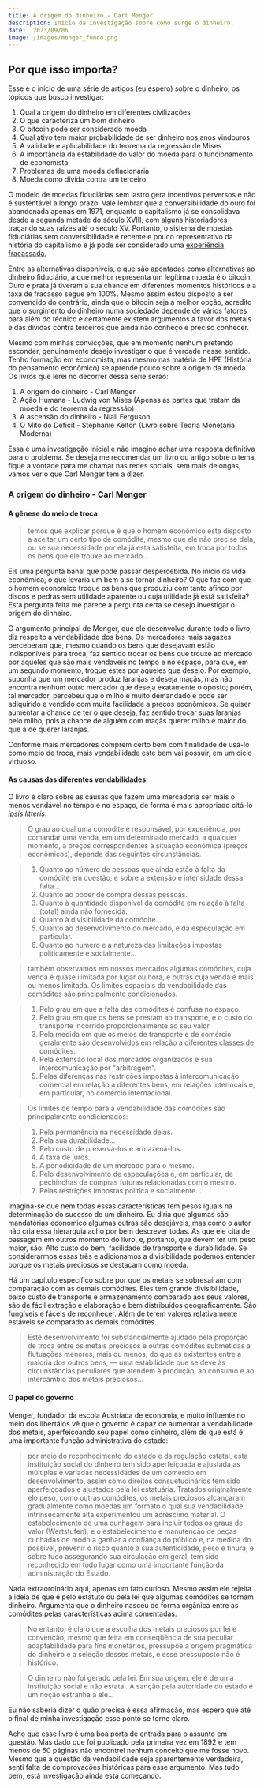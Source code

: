 ```yaml
---
title: A origem do dinheiro - Carl Menger
description: Inicio da investigação sobre como surge o dinheiro.
date:  2023/09/06
image: /images/menger_fundo.png
---
```


## Por que isso importa?

Esse é o início de uma série de artigos (eu espero) sobre o dinheiro, os tópicos que busco investigar: 
1. Qual a origem do dinheiro em diferentes civilizações
2. O que caracteriza um bom dinheiro
3. O bitcoin pode ser considerado moeda
4. Qual ativo tem maior probabilidade de ser dinheiro nos anos vindouros 
5. A validade e aplicabilidade do teorema da regressão de Mises 
6. A importância da estabilidade do valor do moeda para o funcionamento de economista
7. Problemas de uma moeda deflacionária 
8. Moeda como dívida contra um terceiro

O modelo de moedas fiduciárias sem lastro gera incentivos perversos e não é sustentável a longo prazo. Vale lembrar que a conversibilidade do 
ouro foi abandonada apenas em 1971, enquanto o capitalismo já se consolidava desde a segunda metade do século XVIII, com alguns historiadores 
traçando suas raízes até o século XV. Portanto, o sistema de moedas fiduciárias sem conversibilidade é recente e pouco representativo da história do 
capitalismo e já pode ser considerado uma [experiência fracassada.](https://oqueaconteceuem1971.com/)

Entre as alternativas disponíveis, e que são apontadas como alternativas ao dinheiro fiduciário, a que melhor representa um legítima moeda é o bitcoin. 
Ouro e prata já tiveram a sua chance em diferentes momentos históricos e a taxa de fracasso segue em 100%. Mesmo assim estou disposto a ser convencido do contrário,
ainda que o bitcoin seja a melhor opção, acredito que o surgimento do dinheiro numa sociedade depende de vários fatores para além do técnico e certamente existem 
argumentos a favor dos metais e das dívidas contra terceiros que ainda não conheço e preciso conhecer.

Mesmo com minhas convicções, que em momento nenhum pretendo esconder, genuinamente desejo investigar o que é verdade nesse sentido. Tenho formação em economista, 
mas mesmo nas matéria de HPE (História do pensamento econômico) se aprende pouco sobre a origem da moeda. Os livros que lerei no decorrer dessa série serão:
 
1. A origem do dinheiro - Carl Menger 
2. Ação Humana - Ludwig von Mises (Apenas as partes que tratam da moeda e do teorema da regressão)
3. A ascensão do dinheiro - Niall Ferguson 
4. O Mito do Déficit - Stephanie Kelton (Livro sobre Teoria Monetária Moderna)

Essa é uma investigação inicial e não imagino achar uma resposta definitiva para o problema. Se deseja me recomendar um livro ou artigo sobre o tema, fique a vontade
para me chamar nas redes sociais, sem mais delongas, vamos ver o que Carl Menger tem a dizer.

### A origem do dinheiro - Carl Menger

#### A gênese do meio de troca

> temos que explicar porque é que o homem econômico esta disposto a aceitar um certo tipo de comódite, mesmo que ele não precise dela, ou se
sua necessidade por ela já esta satisfeita, em troca por todos os bens que ele trouxe ao mercado...

Eis uma pergunta banal que pode passar despercebida. No inicio da vida econômica, o que levaria um bem a se tornar dinheiro? O que faz com que 
o homem economico troque os bens que produziu com tanto afinco por discos e pedras sem utilidade aparente ou cuja utilidade já está satisfeita? 
Esta pergunta feita me parece a pergunta certa se desejo investigar o origem do dinheiro.

O argumento principal de Menger, que ele desenvolve durante todo o livro, diz respeito a vendabilidade dos bens. Os mercadores mais sagazes perceberam
que, mesmo quando os bens que desejavam estão indisponíveis para troca, faz sentido trocar os bens que trouxe ao mercado por aqueles que são
mais vendaveis no tempo e no espaço, para que, em um segundo momento, troque estes por aqueles que desejo. Por exemplo, suponha que um mercador produz laranjas
e deseja maçãs, mas não encontra nenhum outro mercador que deseja exatamente o oposto; porém, tal mercador, percebeu que o milho é muito demandado e pode 
ser adiquirido e vendido com muita facilidade a preços econômicos. Se quiser aumentar a chance de ter o que deseja, faz sentido trocar suas laranjas pelo milho, pois
a chance de alguém com maçãs querer milho é maior do que a de querer laranjas. 

Conforme mais mercadores comprem certo bem com finalidade de usá-lo como meio de troca, mais vendabilidade este bem vai possuir, em um ciclo virtuoso.

#### As causas das diferentes vendabilidades

O livro é claro sobre as causas que fazem uma mercadoria ser mais o menos vendável no tempo e no espaço, de forma é mais apropriado citá-lo _ipsis litteris_:

> O grau ao qual uma comódite é responsável, por experiência, por comandar uma venda, em um determinado mercado, a qualquer momento, a preços correspondentes 
à situação econômica (preços econômicos), depende das seguintes circunstâncias.

> 1. Quanto ao número de pessoas que ainda estão à falta da comódite em questão, e sobre a extensão e intensidade dessa falta...
> 2. Quanto ao poder de compra dessas pessoas.
> 3. Quanto à quantidade disponível da comódite em relação à falta (total) ainda não fornecida.
> 4. Quanto à divisibilidade da comódite...
> 5. Quanto ao desenvolvimento do mercado, e da especulação em particular. 
> 6. Quanto ao numero e a natureza das limitações impostas politicamente e socialmente...

> também observamos em nossos mercados algumas comódites, cuja venda é quase ilimitada por lugar ou hora, e outras cuja venda é mais ou menos limitada. 
Os limites espaciais da vendabilidade das comódites são principalmente condicionados.

> 1. Pelo grau em que a falta das comódites é confusa no espaço.
> 2. Pelo grau em que os bens se prestam ao transporte, e o custo do  transporte incorrido proporcionalmente ao seu valor.
> 3. Pela medida em que os meios de transporte e de comércio geralmente são desenvolvidos em relação a diferentes classes de comódites.
> 4. Pela extensão local dos mercados organizados e sua intercomunicação por "arbitragem".
> 5. Pelas diferenças nas restrições impostas à intercomunicação comercial em relação a diferentes bens, em relações interlocais e, em particular,
no comércio internacional.

> Os limites de tempo para a vendabilidade das comódites são principalmente condicionados:

> 1. Pela permanência na necessidade delas.
> 2. Pela sua durabilidade...
> 3. Pelo custo de preservá-los e armazená-los.
> 4. A taxa de juros.
> 5. A periodicidade de um mercado para o mesmo.
> 6. Pelo desenvolvimento de especulações e, em particular, de pechinchas de compras futuras relacionadas com o mesmo.
> 7. Pelas restrições impostas política e socialmente...

Imagina-se que nem todas essas características tem pesos iguais na determinação do sucesso de um dinheiro. Eu diria que algumas são mandatórias economico
algumas outras são desejáveis, mas como o autor não cria essa hierarquia acho por bem descrever todas. As que ele cita de passagem em outros momento do livro, 
e, portanto, que devem ter um peso maior, são: Alto custo do bem, facilidade de transporte e durabilidade. Se considerarmos essas três e adicionamos a divisibilidade
podemos entender porque os metais preciosos se destacam como moeda.

Há um capítulo específico sobre por que os metais se sobresaíram com comparação com as demais comódites. Eles tem grande divisibilidade, baixo custo de transporte e 
armazenamento comparado aos seus valores, são de fácil extração e elaboração e bem distribuídos geograficamente. São fungíveis e fáceis de reconhecer. Além de terem 
valores relativamente estáveis se comparado as demais comódites.

> Este desenvolvimento foi substancialmente ajudado pela proporção de troca entre os metais preciosos e outras comódites submetidas a flutuações menores, 
mais ou menos, do que as existentes entre a maioria dos outros bens, — uma estabilidade que se deve às circunstâncias peculiares que atendem à produção, ao consumo 
e ao intercâmbio dos metais preciosos...

#### O papel do governo

Menger, fundador da escola Austríaca de economia, e muito influente no meio dos libertáios vê que o governo é capaz de aumentar a vendabilidade dos metais,
aperfeiçoando seu papel como dinheiro, além de que está é uma importante função administrativa do estado: 

> por meio do reconhecimento do estado e da regulação estatal, esta instituição social do dinheiro tem sido aperfeiçoada e ajustada as múltiplas e variadas 
necessidades de um comércio em desenvolvimento, assim como  direitos consuetudinários tem sido aperfeiçoados e ajustados pela lei estatuária. Tratados originalmente elo peso, como outras 
comódites, os metais preciosos alcançaram gradualmente como moedas um formato o qual sua vendabilidade intrinsecamente alta experimentou um acréscimo material. O
estabelecimento de uma cunhagem para incluir todos os graus de valor (Wertstufen), e o estabelecimento e manutenção de peças cunhadas de modo a ganhar a confiança do 
público e, na medida do possível, prevenir o risco quanto à sua autenticidade, peso e finura, e sobre tudo assegurando sua circulação em geral, tem sido 
reconhecido em todo lugar como uma importante função da administração do Estado.

Nada extraordinário aqui, apenas um fato curioso. Mesmo assim ele rejeita a ideia de que é pelo estatuto ou pela lei que algumas comódites se tornam dinheiro. 
Argumenta que o dinheiro nasceu de forma orgânica entre as comódites pelas características acima comentadas. 

> No entanto, é claro que a escolha dos metais preciosos por lei e convenção, mesmo que feita em conseqüência de sua peculiar 
adaptabilidade para fins monetários, pressupõe a origem pragmática do dinheiro e a seleção desses metais, e esse pressuposto não é histórico.

> O dinheiro não foi gerado pela lei. Em sua origem, ele é de uma instituição social e não estatal. A sanção pela autoridade do estado é um noção estranha a ele... 

Eu não saberia dizer o quão precisa é essa afirmação, mas espero que até o final de minha investigação esse ponto se torne claro.

Acho que esse livro é uma boa porta de entrada para o assunto em questão. Mas dado que foi publicado pela primeira vez em 1892 e tem menos de 50 páginas não encontrei
nenhum conceito que me fosse novo. Mesmo que a questão da vendabilidade seja aparentemente verdadeira, senti falta de comprovações históricas para esse argumento. 
Mas tudo bem, está investigação ainda está começando.  